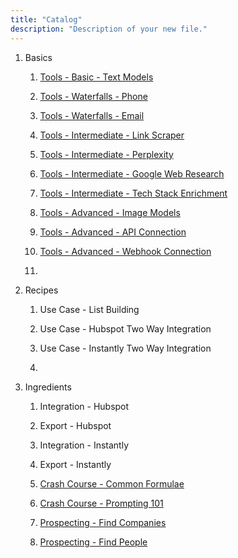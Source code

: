 ```yaml
---
title: "Catalog"
description: "Description of your new file."
---
```


1. Basics

   1. [Tools - Basic - Text Models](https://docs.bitscale.ai/quickstart#setup-enrichment-tools)

   2. [Tools - Waterfalls - Phone]()

   3. [Tools - Waterfalls - Email]()

   4. [Tools - Intermediate - Link Scraper]()

   5. [Tools - Intermediate - Perplexity]()

   6. [Tools - Intermediate - Google Web Research]()

   7. [Tools - Intermediate - Tech Stack Enrichment]()

   8. [Tools - Advanced - Image Models]()

   9. [Tools - Advanced - API Connection]()

   10. [Tools - Advanced - Webhook Connection]()

   11. 

2. Recipes

   1. Use Case - List Building

   2. Use Case - Hubspot Two Way Integration

   3. Use Case - Instantly Two Way Integration

   4.

3. Ingredients

   1. Integration - Hubspot

   2. Export - Hubspot

   3. Integration - Instantly

   4. Export - Instantly

   5. [Crash Course - Common Formulae]()

   6. [Crash Course - Prompting 101]()

   6. [Prospecting - Find Companies]()

   7. [Prospecting - Find People]()

   
